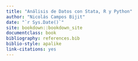 ```yaml
--- 
title: "Análisis de Datos con Stata, R y Python"
author: "Nicolás Campos Bijit"
date: "`r Sys.Date()`"
site: bookdown::bookdown_site
documentclass: book
bibliography: references.bib
biblio-style: apalike
link-citations: yes
---
```


